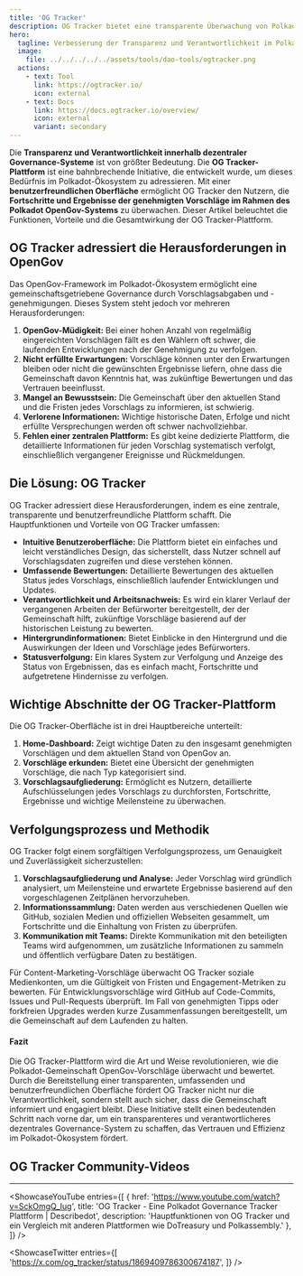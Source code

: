 ```yaml
---
title: 'OG Tracker'
description: OG Tracker bietet eine transparente Überwachung von Polkadot OpenGov-Vorschlägen und gewährleistet Verantwortlichkeit, Fortschrittsverfolgung und umfassende Vorschlagsbewertungen auf einer Plattform.
hero:
  tagline: Verbesserung der Transparenz und Verantwortlichkeit im Polkadot-Ökosystem.
  image: 
    file: ../../../../../assets/tools/dao-tools/ogtracker.png
  actions:
    - text: Tool
      link: https://ogtracker.io/
      icon: external
    - text: Docs
      link: https://docs.ogtracker.io/overview/
      icon: external
      variant: secondary
---
```



Die **Transparenz und Verantwortlichkeit innerhalb dezentraler Governance-Systeme** ist von größter Bedeutung. Die **OG Tracker-Plattform** ist eine bahnbrechende Initiative, die entwickelt wurde, um dieses Bedürfnis im Polkadot-Ökosystem zu adressieren. Mit einer **benutzerfreundlichen Oberfläche** ermöglicht OG Tracker den Nutzern, die **Fortschritte und Ergebnisse der genehmigten Vorschläge im Rahmen des Polkadot OpenGov-Systems** zu überwachen. Dieser Artikel beleuchtet die Funktionen, Vorteile und die Gesamtwirkung der OG Tracker-Plattform.

## OG Tracker adressiert die Herausforderungen in OpenGov
Das OpenGov-Framework im Polkadot-Ökosystem ermöglicht eine gemeinschaftsgetriebene Governance durch Vorschlagsabgaben und -genehmigungen. Dieses System steht jedoch vor mehreren Herausforderungen:
1. **OpenGov-Müdigkeit:** Bei einer hohen Anzahl von regelmäßig eingereichten Vorschlägen fällt es den Wählern oft schwer, die laufenden Entwicklungen nach der Genehmigung zu verfolgen.
2. **Nicht erfüllte Erwartungen:** Vorschläge können unter den Erwartungen bleiben oder nicht die gewünschten Ergebnisse liefern, ohne dass die Gemeinschaft davon Kenntnis hat, was zukünftige Bewertungen und das Vertrauen beeinflusst.
3. **Mangel an Bewusstsein:** Die Gemeinschaft über den aktuellen Stand und die Fristen jedes Vorschlags zu informieren, ist schwierig.
4. **Verlorene Informationen:** Wichtige historische Daten, Erfolge und nicht erfüllte Versprechungen werden oft schwer nachvollziehbar.
5. **Fehlen einer zentralen Plattform:** Es gibt keine dedizierte Plattform, die detaillierte Informationen für jeden Vorschlag systematisch verfolgt, einschließlich vergangener Ereignisse und Rückmeldungen.

## Die Lösung: OG Tracker
OG Tracker adressiert diese Herausforderungen, indem es eine zentrale, transparente und benutzerfreundliche Plattform schafft. Die Hauptfunktionen und Vorteile von OG Tracker umfassen:
- **Intuitive Benutzeroberfläche:** Die Plattform bietet ein einfaches und leicht verständliches Design, das sicherstellt, dass Nutzer schnell auf Vorschlagsdaten zugreifen und diese verstehen können.
- **Umfassende Bewertungen:** Detaillierte Bewertungen des aktuellen Status jedes Vorschlags, einschließlich laufender Entwicklungen und Updates.
- **Verantwortlichkeit und Arbeitsnachweis:** Es wird ein klarer Verlauf der vergangenen Arbeiten der Befürworter bereitgestellt, der der Gemeinschaft hilft, zukünftige Vorschläge basierend auf der historischen Leistung zu bewerten.
- **Hintergrundinformationen:** Bietet Einblicke in den Hintergrund und die Auswirkungen der Ideen und Vorschläge jedes Befürworters.
- **Statusverfolgung:** Ein klares System zur Verfolgung und Anzeige des Status von Ergebnissen, das es einfach macht, Fortschritte und aufgetretene Hindernisse zu verfolgen.

## Wichtige Abschnitte der OG Tracker-Plattform
Die OG Tracker-Oberfläche ist in drei Hauptbereiche unterteilt:
1. **Home-Dashboard:** Zeigt wichtige Daten zu den insgesamt genehmigten Vorschlägen und dem aktuellen Stand von OpenGov an.
2. **Vorschläge erkunden:** Bietet eine Übersicht der genehmigten Vorschläge, die nach Typ kategorisiert sind.
3. **Vorschlagsaufgliederung:** Ermöglicht es Nutzern, detaillierte Aufschlüsselungen jedes Vorschlags zu durchforsten, Fortschritte, Ergebnisse und wichtige Meilensteine zu überwachen.

## Verfolgungsprozess und Methodik
OG Tracker folgt einem sorgfältigen Verfolgungsprozess, um Genauigkeit und Zuverlässigkeit sicherzustellen:
1. **Vorschlagsaufgliederung und Analyse:** Jeder Vorschlag wird gründlich analysiert, um Meilensteine und erwartete Ergebnisse basierend auf den vorgeschlagenen Zeitplänen hervorzuheben.
2. **Informationssammlung:** Daten werden aus verschiedenen Quellen wie GitHub, sozialen Medien und offiziellen Webseiten gesammelt, um Fortschritte und die Einhaltung von Fristen zu überprüfen.
3. **Kommunikation mit Teams:** Direkte Kommunikation mit den beteiligten Teams wird aufgenommen, um zusätzliche Informationen zu sammeln und öffentlich verfügbare Daten zu bestätigen.

Für Content-Marketing-Vorschläge überwacht OG Tracker soziale Medienkonten, um die Gültigkeit von Fristen und Engagement-Metriken zu bewerten. Für Entwicklungsvorschläge wird GitHub auf Code-Commits, Issues und Pull-Requests überprüft. Im Fall von genehmigten Tipps oder forkfreien Upgrades werden kurze Zusammenfassungen bereitgestellt, um die Gemeinschaft auf dem Laufenden zu halten.

#### Fazit
Die OG Tracker-Plattform wird die Art und Weise revolutionieren, wie die Polkadot-Gemeinschaft OpenGov-Vorschläge überwacht und bewertet. Durch die Bereitstellung einer transparenten, umfassenden und benutzerfreundlichen Oberfläche fördert OG Tracker nicht nur die Verantwortlichkeit, sondern stellt auch sicher, dass die Gemeinschaft informiert und engagiert bleibt. Diese Initiative stellt einen bedeutenden Schritt nach vorne dar, um ein transparenteres und verantwortlicheres dezentrales Governance-System zu schaffen, das Vertrauen und Effizienz im Polkadot-Ökosystem fördert.

## OG Tracker Community-Videos
------------
<ShowcaseYouTube
  entries={[
    {
      href: 'https://www.youtube.com/watch?v=SckOmgQ_Iug',
      title: 'OG Tracker - Eine Polkadot Governance Tracker Plattform | Describedot',
      description: 'Hauptfunktionen von OG Tracker und ein Vergleich mit anderen Plattformen wie DoTreasury und Polkassembly.'  },
  ]} />



<ShowcaseTwitter
  entries={[
    'https://x.com/og_tracker/status/1869409786300674187',
  ]}
/>

 <script async src="https://platform.twitter.com/widgets.js" charset="utf-8"></script>